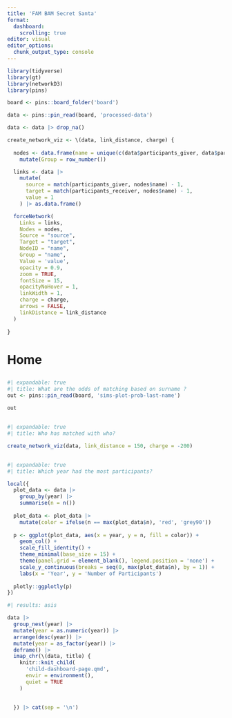 ```yaml
---
title: 'FAM BAM Secret Santa'
format:
  dashboard:
    scrolling: true
editor: visual
editor_options: 
  chunk_output_type: console
---
```


```r
library(tidyverse)
library(gt)
library(networkD3)
library(pins)

board <- pins::board_folder('board')

data <- pins::pin_read(board, 'processed-data')

data <- data |> drop_na()

create_network_viz <- \(data, link_distance, charge) {
  
  nodes <- data.frame(name = unique(c(data$participants_giver, data$participants_receiver)))  |>
    mutate(Group = row_number())

  links <- data |>
    mutate(
      source = match(participants_giver, nodes$name) - 1,
      target = match(participants_receiver, nodes$name) - 1,
      value = 1
    ) |> as.data.frame()

  forceNetwork(
    Links = links,
    Nodes = nodes,
    Source = "source",
    Target = "target",
    NodeID = "name",
    Group = "name",
    Value = 'value',
    opacity = 0.9,
    zoom = TRUE,
    fontSize = 15,
    opacityNoHover = 1,
    linkWidth = 1,
    charge = charge,
    arrows = FALSE,
    linkDistance = link_distance
  )
  
}


```

# Home

## 
```r
#| expandable: true
#| title: What are the odds of matching based on surname ?
out <- pins::pin_read(board, 'sims-plot-prob-last-name')

out
```

##
```r
#| expandable: true
#| title: Who has matched with who?

create_network_viz(data, link_distance = 150, charge = -200)
```

##
```r
#| expandable: true
#| title: Which year had the most participants?

local({
  plot_data <- data |>
    group_by(year) |>
    summarise(n = n())
  
  plot_data <- plot_data |>
    mutate(color = ifelse(n == max(plot_data$n), 'red', 'grey90'))
  
  p <- ggplot(plot_data, aes(x = year, y = n, fill = color)) +
    geom_col() +
    scale_fill_identity() +
    theme_minimal(base_size = 15) +
    theme(panel.grid = element_blank(), legend.position = 'none') +
    scale_y_continuous(breaks = seq(0, max(plot_data$n), by = 1)) +
    labs(x = 'Year', y = 'Number of Participants')
  
  plotly::ggplotly(p)
})

```


```r
#| results: asis

data |>
  group_nest(year) |>
  mutate(year = as.numeric(year)) |>
  arrange(desc(year)) |>
  mutate(year = as_factor(year)) |>
  deframe() |>
  imap_chr(\(data, title) {
    knitr::knit_child(
      'child-dashboard-page.qmd',
      envir = environment(),
      quiet = TRUE
    )
    
    
  }) |> cat(sep = '\n')

```

